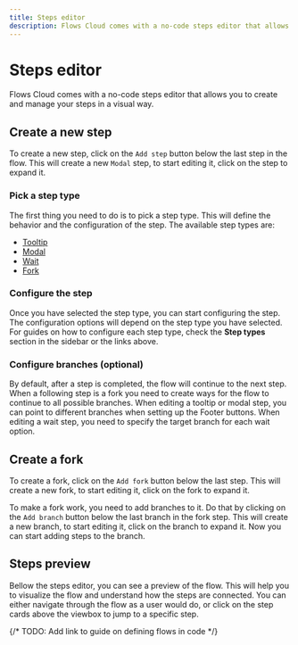 ```yaml
---
title: Steps editor
description: Flows Cloud comes with a no-code steps editor that allows you to create and manage your steps in a visual way.
---
```


# Steps editor

Flows Cloud comes with a no-code steps editor that allows you to create and manage your steps in a visual way.

## Create a new step

To create a new step, click on the `Add step` button below the last step in the flow. This will create a new `Modal` step, to start editing it, click on the step to expand it.

### Pick a step type

The first thing you need to do is to pick a step type. This will define the behavior and the configuration of the step. The available step types are:

- [Tooltip](/step-types/tooltip)
- [Modal](/step-types/modal)
- [Wait](/step-types/wait)
- [Fork](/step-types/fork)

### Configure the step

Once you have selected the step type, you can start configuring the step. The configuration options will depend on the step type you have selected. For guides on how to configure each step type, check the **Step types** section in the sidebar or the links above.

### Configure branches (optional)

By default, after a step is completed, the flow will continue to the next step. When a following step is a fork you need to create ways for the flow to continue to all possible branches. When editing a tooltip or modal step, you can point to different branches when setting up the Footer buttons. When editing a wait step, you need to specify the target branch for each wait option.

## Create a fork

To create a fork, click on the `Add fork` button below the last step. This will create a new fork, to start editing it, click on the fork to expand it.

To make a fork work, you need to add branches to it. Do that by clicking on the `Add branch` button below the last branch in the fork step. This will create a new branch, to start editing it, click on the branch to expand it. Now you can start adding steps to the branch.

## Steps preview

Bellow the steps editor, you can see a preview of the flow. This will help you to visualize the flow and understand how the steps are connected. You can either navigate through the flow as a user would do, or click on the step cards above the viewbox to jump to a specific step.

{/* TODO: Add link to guide on defining flows in code */}
